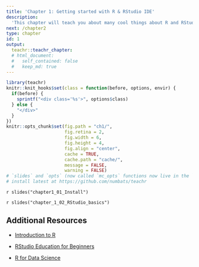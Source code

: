 ```yaml
---
title: 'Chapter 1: Getting started with R & RStudio IDE'
description:
  'This chapter will teach you about many cool things about R and RStuduo and help you get start with RStudio.'
next: /chapter2
type: chapter
id: 1
output:
  teachr::teachr_chapter:
  # html_document:
  #   self_contained: false
  #   keep_md: true
---
```



```r
library(teachr)
knitr::knit_hooks$set(class = function(before, options, envir) {
  if(before) {
    sprintf("<div class='%s'>", options$class)
  } else {
    "</div>"
  }
})
knitr::opts_chunk$set(fig.path = "ch1/",
                      fig.retina = 2,
                      fig.width = 6, 
                      fig.height = 4,
                      fig.align = "center",
                      cache = TRUE,
                      cache.path = "cache/",
                      message = FALSE,
                      warning = FALSE)
# `slides` and `opts` (now called `mc_opts` functions now live in the `teachr` package
# install latest at https://github.com/numbats/teachr
```

<exercise id="1" title="Install guide for R and RStudio IDE" type="slides">

`r slides("chapter1_01_Install")`

</exercise>

<exercise id="2" title="RStudio basic" type="slides">

`r slides("chapter_1_02_RStudio_basics")`

</exercise>

<exercise id="3" title="Additional Resources">

## Additional Resources 

- [Introduction to R](https://cengel.github.io/R-intro/)

- [RStudio Education for Beginners](https://education.rstudio.com/learn/beginner/)

- [R for Data Science](https://r4ds.had.co.nz)



</exercise>



